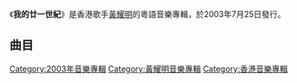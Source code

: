 {{Infobox Album <!-- See Wikipedia:WikiProject_Albums -->
| Name        = 我的廿一世紀
| Type        = 錄音室專輯
| Artist      = [[黃耀明|黃耀明]]
| Cover       = 
| Released    = 2003年7月25日
| Recorded    = 2003年
| Genre       = [[流行音樂|流行音樂]]
| Language    = 粵語
| Length      = 44分54秒
| Label       = [[紅音樂唱片|紅音樂唱片]]
| Last album  = [[Cross_Over_(專輯)|Cross Over]]<br>（2002年）
| This album  = '''我的廿一世紀'''<br>（2003年）
| Next album  = [[明日之歌|明日之歌]]<br>（2004年）
}}

《'''我的廿一世紀'''》是香港歌手[[黃耀明|黃耀明]]的粵語音樂專輯，於2003年7月25日發行。

==曲目==
{{tracklist
| headline = 
| total_length = 44:54

| title1 = 窮風流
| music1 = [[黃耀明|黃耀明]]、[[李端嫻|李端嫻]]
| lyrics1 = [[林夕|林夕]]
| arranger1 = 李端嫻
| producer1 = 黃耀明、李端嫻
| longnote1 = 
| length1 = 4:02

| title2 = 下落不明
| music2 = [[亞里安|亞里安]]
| lyrics2 = [[黃偉文|黃偉文]]
| arranger2 = 亞里安
| producer2 = 黃耀明、亞里安、李端嫻
| note2 = Featuring [[林憶蓮|林憶蓮]]
| longnote2 = 
| length2 = 4:25

| title3 = 我的二十世紀
| music3 = [[蔡德才|蔡德才]]
| lyrics3 = [[周耀輝|周耀輝]]
| arranger3 = 蔡德才
| producer3 = 黃耀明、蔡德才、李端嫻
| longnote3 = 
| length3 = 4:07

| title4 = 攞命舞
| music4 = 黃耀明、[[梁基爵|梁基爵]]
| lyrics4 = 林夕
| arranger4 = 梁基爵
| producer4 = 黃耀明、梁基爵、李端嫻
| longnote4 = 
| length4 = 3:09

| title5 = 美得淒涼
| music5 = [[于逸堯|-{于}-逸堯]]
| lyrics5 = 黃偉文
| arranger5 = 亞里安
| producer5 = 黃耀明、亞里安、李端嫻
| longnote5 = 
| length5 = 3:54

| title6 = Mon Chocolat
| music6 = 黃耀明、李端嫻
| lyrics6 = 周耀輝
| arranger6 = 李端嫻
| producer6 = 黃耀明、李端嫻
| longnote6 = 
| length6 = 7:23

| title7 = 艷陽天
| music7 = -{于}-逸堯
| lyrics7 = [[何秀萍|何秀萍]]
| arranger7 = 蔡德才
| producer7 = 黃耀明、蔡德才
| longnote7 = 
| length7 = 3:53

| title8 = 新浪漫
| music8 = [[林一峰|林一峰]]
| lyrics8 = 黃偉文
| arranger8 = 梁基爵
| producer8 = 黃耀明、梁基爵、蔡德才
| longnote8 = 
| length8 = 4:11

| title9 = 黑房
| music9 = [[龔志成_(音樂人)|龔志成]]
| lyrics9 = 周耀輝
| arranger9 = 李端嫻、龔志成
| producer9 = 黃耀明、李端嫻
| longnote9 = 
| length9 = 5:55

| title10 = 明日天涯
| music10 = 梁基爵
| lyrics10 = 林夕 
| arranger10 = 梁基爵
| producer10 = 黃耀明、梁基爵、李端嫻
| longnote10 = 
| length10 = 4:04
}}

{{黃耀明}}
{{Album-stub}}

[[Category:2003年音樂專輯|Category:2003年音樂專輯]]
[[Category:黃耀明音樂專輯|Category:黃耀明音樂專輯]]
[[Category:香港音樂專輯|Category:香港音樂專輯]]